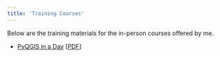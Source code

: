 ```yaml
---
title: 'Training Courses'
---
```


Below are the training materials for the in-person courses offered by me. 

* [PyQGIS in a Day](pyqgis-in-a-day.html) [[PDF](pyqgis-in-a-day.pdf)]
